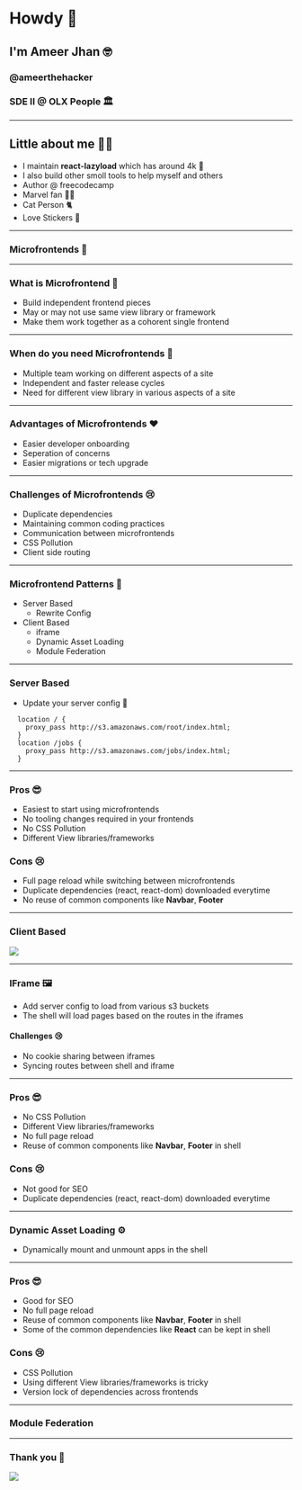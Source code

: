 

# Howdy 👋
## I'm Ameer Jhan 🤓
### @ameerthehacker
### SDE II @ OLX People 🏛
---
## Little about me 👨‍💻

- I maintain **react-lazyload** which has around 4k 🌟
- I also build other smoll tools to help myself and others
- Author @ freecodecamp
- Marvel fan 👨‍🎤
- Cat Person 🐈
- Love Stickers 💄
---
### Microfrontends 🎤
---
### What is Microfrontend 🤷

- Build independent frontend pieces
- May or may not use same view library or framework
- Make them work together as a cohorent single frontend

---
### When do you need Microfrontends 🤷

* Multiple team working on different aspects of a site
* Independent and faster release cycles
* Need for different view library in various aspects of a site

---
### Advantages of Microfrontends ❤️

* Easier developer onboarding
* Seperation of concerns
* Easier migrations or tech upgrade

---
### Challenges of Microfrontends 😢

* Duplicate dependencies
* Maintaining common coding practices
* Communication between microfrontends
* CSS Pollution
* Client side routing

---
### Microfrontend Patterns 🔨

- Server Based
  - Rewrite Config
- Client Based
  - iframe
  - Dynamic Asset Loading
  - Module Federation
---
### Server Based
- Update your server config 🎉
```
  location / {
    proxy_pass http://s3.amazonaws.com/root/index.html;
  }
  location /jobs {
    proxy_pass http://s3.amazonaws.com/jobs/index.html;
  }
```
---
### Pros 😎
- Easiest to start using microfrontends
- No tooling changes required in your frontends
- No CSS Pollution
- Different View libraries/frameworks

### Cons 😢
- Full page reload while switching between microfrontends
- Duplicate dependencies (react, react-dom) downloaded everytime
- No reuse of common components like **Navbar**, **Footer**
---
### Client Based

<img src={clientBased} />

---
### IFrame 🖼️
- Add server config to load from various s3 buckets
- The shell will load pages based on the routes in the iframes

#### Challenges 😢
- No cookie sharing between iframes
- Syncing routes between shell and iframe
---
### Pros 😎
- No CSS Pollution
- Different View libraries/frameworks
- No full page reload
- Reuse of common components like **Navbar**, **Footer** in shell

### Cons 😢
- Not good for SEO
- Duplicate dependencies (react, react-dom) downloaded everytime
---
### Dynamic Asset Loading ⚙️
- Dynamically mount and unmount apps in the shell
---
### Pros 😎
- Good for SEO
- No full page reload
- Reuse of common components like **Navbar**, **Footer** in shell
- Some of the common dependencies like **React** can be kept in shell

### Cons 😢

- CSS Pollution
- Using different View libraries/frameworks is tricky
- Version lock of dependencies across frontends

---
### Module Federation

---
### Thank you 🙏

<img src={tq} />


